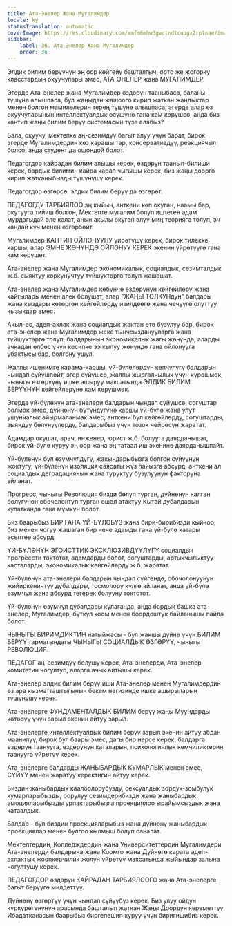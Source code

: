 ```yaml
---
title: Ата-Энелер Жана Мугалимдер
locale: ky
statusTranslation: automatic
coverImage: https://res.cloudinary.com/xmfm6mhw3gwctndtcubgx2rptnae/image/upload/v1740337243/small_cover_educacion_fundamental_a051170f1c.webp
sidebar:
    label: 36. Ата-Энелер Жана Мугалимдер
    order: 36
---
```

Элдик билим берүүнүн эң оор көйгөйү башталгыч, орто же жогорку класстардын окуучулары эмес, АТА-ЭНЕЛЕР жана МУГАЛИМДЕР.

Эгерде Ата-энелер жана Мугалимдер өздөрүн тааныбаса, баланы түшүнө алышпаса, бул жаңыдан жашоого кирип жаткан жандыктар менен болгон мамилелерин терең түшүнө алышпаса, эгерде алар өз окуучуларынын интеллектуалдык өсүшүнө гана кам көрүшсө, анда биз кантип жаңы билим берүү системасын түзө алабыз?

Бала, окуучу, мектепке аң-сезимдүү багыт алуу үчүн барат, бирок эгерде Мугалимдердин көз карашы тар, консервативдүү, реакциячыл болсо, анда студент да ошондой болот.

Педагогдор кайрадан билим алышы керек, өздөрүн таанып-билиши керек, бардык билимин кайра карап чыгышы керек, биз жаңы доорго кирип жатканыбызды түшүнүшү керек.

Педагогдор өзгөрсө, элдик билим берүү да өзгөрөт.

ПЕДАГОГДУ ТАРБИЯЛОО эң кыйын, анткени көп окуган, наамы бар, окутууга тийиш болгон, Мектепте мугалим болуп иштеген адам мурдагыдай эле калат, анын акылы окуган элүү миң теорияга толуп, эч кандай күч менен өзгөрбөйт.

Мугалимдер КАНТИП ОЙЛОНУУНУ үйрөтүшү керек, бирок тилекке каршы, алар ЭМНЕ ЖӨНҮНДӨ ОЙЛОНУУ КЕРЕК экенин үйрөтүүгө гана кам көрүшөт.

Ата-энелер жана Мугалимдер экономикалык, социалдык, сезимталдык ж.б. сыяктуу коркунучтуу түйшүктөргө толуп жашашат.

Ата-энелер жана Мугалимдер көбүнчө өздөрүнүн көйгөйлөрү жана кайгылары менен алек болушат, алар "ЖАҢЫ ТОЛКУНдун" балдары жана кыздары көтөргөн көйгөйлөрдү изилдөөгө жана чечүүгө олуттуу кызыкдар эмес.

Акыл-эс, адеп-ахлак жана социалдык жактан өтө бузулуу бар, бирок ата-энелер жана Мугалимдер жеке тынчсызданууларга жана түйшүктөргө толуп, балдарынын экономикалык жагы жөнүндө, аларды ачкадан өлбөс үчүн кесипке ээ кылуу жөнүндө гана ойлонууга убактысы бар, болгону ушул.

Жалпы ишенимге карама-каршы, үй-бүлөлөрдүн көпчүлүгү балдарын чындап сүйүшпөйт, эгер сүйүшсө, жалпы жыргалчылык үчүн күрөшмөк, чыныгы өзгөрүүнү ишке ашыруу максатында ЭЛДИК БИЛИМ БЕРҮҮНҮН көйгөйлөрүнө кам көрүшмөк.

Эгерде үй-бүлөнүн ата-энелери балдарын чындап сүйүшсө, согуштар болмок эмес, дүйнөнүн бүтүндүгүнө каршы үй-бүлө жана улут ушунчалык айырмаланмак эмес, анткени бул көйгөйлөрдү, согуштарды, зыяндуу бөлүнүүлөрдү, балдарыбыз үчүн тозок чөйрөсүн жаратат.

Адамдар окушат, врач, инженер, юрист ж.б. болууга даярданышат, бирок үй-бүлө куруу эң оор жана эң татаал иш экенине даярданышпайт.

Үй-бүлөнүн бул өзүмчүлдүгү, жакындарыбызга болгон сүйүүнүн жоктугу, үй-бүлөнүн изоляция саясаты жүз пайызга абсурд, анткени ал социалдык деградациянын жана туруктуу бузулуунун факторуна айланат.

Прогресс, чыныгы Революция бизди бөлүп турган, дүйнөнүн калган бөлүгүнөн обочолонтуп турган ошол атактуу Кытай дубалдарын кулатканда гана мүмкүн болот.

Биз баарыбыз БИР ГАНА ҮЙ-БҮЛӨБҮЗ жана бири-бирибизди кыйноо, биз менен чогуу жашаган бир нече адамды гана үй-бүлө катары эсептөө абсурд.

ҮЙ-БҮЛӨНҮН ЭГОИСТТИК ЭКСКЛЮЗИВДҮҮЛҮГҮ социалдык прогрессти токтотот, адамдарды бөлөт, согуштарды, артыкчылыктуу касталарды, экономикалык көйгөйлөрдү ж.б. жаратат.

Үй-бүлөнүн ата-энелери балдарын чындап сүйгөндө, обочолонуунун жийиркеничтүү дубалдары, тосмолору күлгө айланат, анда үй-бүлө өзүмчүл жана абсурд тегерек болууну токтотот.

Үй-бүлөнүн өзүмчүл дубалдары кулаганда, анда бардык башка ата-энелер, Мугалимдер, бүткүл коом менен боордоштук байланышы пайда болот.

ЧЫНЫГЫ БИРИМДИКТИН натыйжасы - бул жакшы дүйнө үчүн БИЛИМ БЕРҮҮ тармагындагы ЧЫНЫГЫ СОЦИАЛДЫК ӨЗГӨРҮҮ, чыныгы РЕВОЛЮЦИЯ.

ПЕДАГОГ аң-сезимдүү болушу керек, Ата-энелерди, Ата-энелер комитетин чогултуп, аларга ачык айтышы керек.

Ата-энелер элдик билим берүү иши Ата-энелер менен Мугалимдердин өз ара кызматташтыгынын бекем негизинде ишке ашырыларын түшүнүшү керек.

Ата-энелерге ФУНДАМЕНТАЛДЫК БИЛИМ берүү жаңы Муундарды көтөрүү үчүн зарыл экенин айтуу зарыл.

Ата-энелерге интеллектуалдык билим берүү зарыл экенин айтуу абдан маанилүү, бирок бул баары эмес, дагы бир нерсе керек, балдарга өздөрүн таанууга, өздөрүнүн каталарын, психологиялык кемчиликтерин таанууга үйрөтүү керек.

Ата-энелерге балдарды ЖАНЫБАРДЫК КУМАРЛЫК менен эмес, СҮЙҮҮ менен жаратуу керектигин айтуу керек.

Биздин жаныбардык каалоолорубузду, сексуалдык зордук-зомбулук кумарларыбызды, оорулуу сезимдерибизди жана жаныбардык эмоцияларыбызды урпактарыбызга проекциялоо ырайымсыздык жана катаалдык.

Балдар - бул биздин проекцияларыбыз жана дүйнөнү жаныбардык проекциялар менен булгоо кылмыш болуп саналат.

Мектептердин, Колледждердин жана Университеттердин Мугалимдери Ата-энелерди балдарына жана Коомго жана Дүйнөгө карата адеп-ахлактык жоопкерчилик жолун үйрөтүү максатында жыйындар залына чогултушу керек.

ПЕДАГОГДОР өздөрүн КАЙРАДАН ТАРБИЯЛООГО жана Ата-энелерге багыт берүүгө милдеттүү.

Дүйнөнү өзгөртүү үчүн чындап сүйүүбүз керек. Биз улуу ойдун күркүрөгөнүнүн арасында башталып жаткан Жаңы Доордун кереметтүү Ибадатканасын баарыбыз биргелешип куруу үчүн биригишибиз керек.

